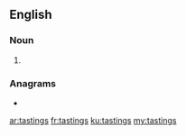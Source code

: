 ==English==

===Noun===
{{head|en|noun plural form}}

# {{plural of|tasting|lang=en}}

===Anagrams===
* {{l|en|statings}}

[[ar:tastings]]
[[fr:tastings]]
[[ku:tastings]]
[[my:tastings]]